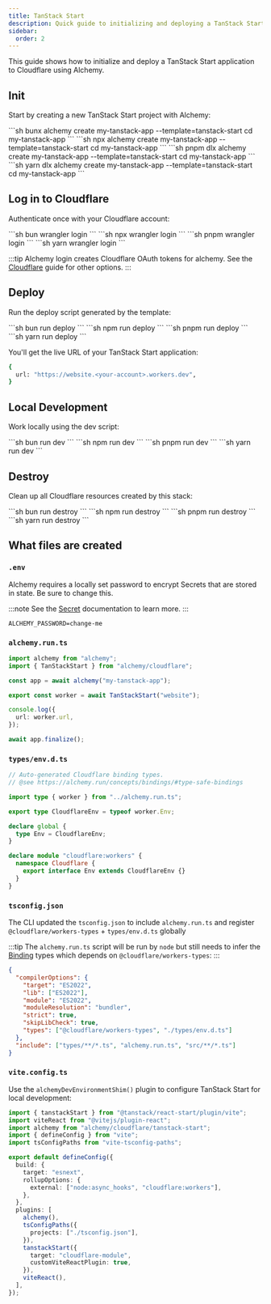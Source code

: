 ```yaml
---
title: TanStack Start
description: Quick guide to initializing and deploying a TanStack Start application to Cloudflare Workers using Alchemy.
sidebar:
  order: 2
---
```



This guide shows how to initialize and deploy a TanStack Start application to Cloudflare using Alchemy.

## Init

Start by creating a new TanStack Start project with Alchemy:

<Tabs syncKey="pkgManager">
  <TabItem label="bun">
    ```sh
    bunx alchemy create my-tanstack-app --template=tanstack-start
    cd my-tanstack-app
    ```
  </TabItem>
  <TabItem label="npm">
    ```sh
    npx alchemy create my-tanstack-app --template=tanstack-start
    cd my-tanstack-app
    ```
  </TabItem>
  <TabItem label="pnpm">
    ```sh
    pnpm dlx alchemy create my-tanstack-app --template=tanstack-start
    cd my-tanstack-app
    ```
  </TabItem>
  <TabItem label="yarn">
    ```sh
    yarn dlx alchemy create my-tanstack-app --template=tanstack-start
    cd my-tanstack-app
    ```
  </TabItem>
</Tabs>

## Log in to Cloudflare

Authenticate once with your Cloudflare account:

<Tabs syncKey="pkgManager">
  <TabItem label="bun">
    ```sh
    bun wrangler login
    ```
  </TabItem>
  <TabItem label="npm">
    ```sh
    npx wrangler login
    ```
  </TabItem>
  <TabItem label="pnpm">
    ```sh
    pnpm wrangler login
    ```
  </TabItem>
  <TabItem label="yarn">
    ```sh
    yarn wrangler login
    ```
  </TabItem>
</Tabs>

:::tip
Alchemy login creates Cloudflare OAuth tokens for alchemy. See the [Cloudflare](/guides/cloudflare) guide for other options.
:::

## Deploy

Run the deploy script generated by the template:

<Tabs syncKey="pkgManager">
  <TabItem label="bun">
    ```sh
    bun run deploy
    ```
  </TabItem>
  <TabItem label="npm">
    ```sh
    npm run deploy
    ```
  </TabItem>
  <TabItem label="pnpm">
    ```sh
    pnpm run deploy
    ```
  </TabItem>
  <TabItem label="yarn">
    ```sh
    yarn run deploy
    ```
  </TabItem>
</Tabs>

You'll get the live URL of your TanStack Start application:

```sh
{
  url: "https://website.<your-account>.workers.dev",
}
```

## Local Development

Work locally using the dev script:

<Tabs syncKey="pkgManager">
  <TabItem label="bun">
    ```sh
    bun run dev
    ```
  </TabItem>
  <TabItem label="npm">
    ```sh
    npm run dev
    ```
  </TabItem>
  <TabItem label="pnpm">
    ```sh
    pnpm run dev
    ```
  </TabItem>
  <TabItem label="yarn">
    ```sh
    yarn run dev
    ```
  </TabItem>
</Tabs>

## Destroy

Clean up all Cloudflare resources created by this stack:

<Tabs syncKey="pkgManager">
  <TabItem label="bun">
    ```sh
    bun run destroy
    ```
  </TabItem>
  <TabItem label="npm">
    ```sh
    npm run destroy
    ```
  </TabItem>
  <TabItem label="pnpm">
    ```sh
    pnpm run destroy
    ```
  </TabItem>
  <TabItem label="yarn">
    ```sh
    yarn run destroy
    ```
  </TabItem>
</Tabs>

## What files are created

### `.env`

Alchemy requires a locally set password to encrypt Secrets that are stored in state. Be sure to change this.

:::note
See the [Secret](/concepts/secret) documentation to learn more.
:::

```
ALCHEMY_PASSWORD=change-me
```

### `alchemy.run.ts`

```typescript
import alchemy from "alchemy";
import { TanStackStart } from "alchemy/cloudflare";

const app = await alchemy("my-tanstack-app");

export const worker = await TanStackStart("website");

console.log({
  url: worker.url,
});

await app.finalize();
```

### `types/env.d.ts`

```typescript
// Auto-generated Cloudflare binding types.
// @see https://alchemy.run/concepts/bindings/#type-safe-bindings

import type { worker } from "../alchemy.run.ts";

export type CloudflareEnv = typeof worker.Env;

declare global {
  type Env = CloudflareEnv;
}

declare module "cloudflare:workers" {
  namespace Cloudflare {
    export interface Env extends CloudflareEnv {}
  }
}
```

### `tsconfig.json`

The CLI updated the `tsconfig.json` to include `alchemy.run.ts` and register `@cloudflare/workers-types` + `types/env.d.ts` globally


:::tip
The `alchemy.run.ts` script will be run by `node` but still needs to infer the [Binding](/concepts/bindings) types which depends on `@cloudflare/workers-types`:
:::

```json
{
  "compilerOptions": {
    "target": "ES2022",
    "lib": ["ES2022"],
    "module": "ES2022",
    "moduleResolution": "bundler",
    "strict": true,
    "skipLibCheck": true,
    "types": ["@cloudflare/workers-types", "./types/env.d.ts"]
  },
  "include": ["types/**/*.ts", "alchemy.run.ts", "src/**/*.ts"]
}
``` 

### `vite.config.ts`

Use the `alchemyDevEnvironmentShim()` plugin to configure TanStack Start for local development:

```ts
import { tanstackStart } from "@tanstack/react-start/plugin/vite";
import viteReact from "@vitejs/plugin-react";
import alchemy from "alchemy/cloudflare/tanstack-start";
import { defineConfig } from "vite";
import tsConfigPaths from "vite-tsconfig-paths";

export default defineConfig({
  build: {
    target: "esnext",
    rollupOptions: {
      external: ["node:async_hooks", "cloudflare:workers"],
    },
  },
  plugins: [
    alchemy(),
    tsConfigPaths({
      projects: ["./tsconfig.json"],
    }),
    tanstackStart({
      target: "cloudflare-module",
      customViteReactPlugin: true,
    }),
    viteReact(),
  ],
});
```